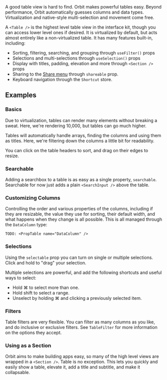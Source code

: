 <IntroText>
  A good table view is hard to find. Orbit makes powerful tables easy. Beyond performance, Orbit
  automatically guesses columns and data types. Virtualization and native-style multi-selection and
  movement come free.
</IntroText>

A `<Table />` is the highest level table view in the interface kit, though you can access lower level ones if desired.
It is virtualized by default, but acts almost entirely like a non-virtualized table.
It has many features built-in, including:

- Sorting, filtering, searching, and grouping through `useFilter()` props
- Selections and multi-selections through `useSelection()` props
- Display with titles, padding, elevation and more through `<Section />` props
- Sharing to the [Share menu]() through `shareable` prop.
- Keyboard navigation through the `Shortcut` store.

## Examples

### Basics

Due to virtualization, tables can render many elements without breaking a sweat. Here, we're rendering
10,000, but tables can go much higher.

Tables will automatically handle arrays, finding the columns and using them as titles. Here, we're filtering down the
columns a little bit for readability.

You can click on the table headers to sort, and drag on their edges to resize.

<Example id="Simple" />

### Searchable

Adding a searchbox to a table is as easy as a single property, `searchable`. Searchable for now
just adds a plain `<SearchInput />` above the table.

<Example id="Searching" name="Searching" />

### Customizing Columns

Controlling the order and various properties of the columns, including if they are resizable, the value they use for sorting, their default width, and what happens when they change is all possible.
This is all managed through the `DataColumn` type:

`TODO: <PropTable name="DataColumn" />`

<Example id="Columns" name="Custom Username Column" />

### Selections

Using the `selectable` prop you can turn on single or multiple selections. Click and hold to "drag" your selection.

Multiple selections are powerful, and add the following shortcuts and useful ways to select:

- Hold <Key>⌘</Key> to select more than one.
- Hold <Key>shift</Key> to select a range.
- Unselect by holding <Key>⌘</Key> and clicking a previously selected item.

<Example id="Selections" name="Multiple Select" />

### Filters

Table filters are very flexible. You can filter as many columns as you like, and do inclusive or exclusive filters. See `TableFilter` for more information on the options they accept.

<Example id="Filters" name="Filtering" />

### Using as a Section

Orbit aims to make building apps easy, so many of the high level views are wrapped in a `<Section />`. Table is no exception.
This lets you quickly and easily show a table, elevate it, add a title and subtitle, and make it collapsable.

<Example id="Section" name="Using as Section" />
